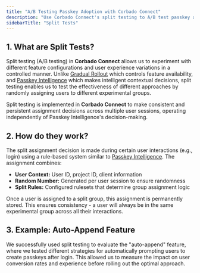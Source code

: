 ```yaml
---
title: "A/B Testing Passkey Adoption with Corbado Connect"
description: "Use Corbado Connect's split testing to A/B test passkey adoption strategies. Find out what works best for your users and optimize your rollout."
sidebarTitle: "Split Tests"
---
```



<Demo />

## 1. What are Split Tests?

Split testing (A/B testing) in **Corbado Connect** allows us to experiment with different feature configurations and user experience variations in a controlled manner. Unlike [Gradual Rollout](/corbado-connect/features/gradual-rollout) which controls feature availability, and [Passkey Intelligence](/corbado-connect/features/passkey-intelligence) which makes intelligent contextual decisions, split testing enables us to test the effectiveness of different approaches by randomly assigning users to different experimental groups.

Split testing is implemented in **Corbado Connect** to make consistent and persistent assignment decisions across multiple user sessions, operating independently of Passkey Intelligence's decision-making.

## 2. How do they work?

The split assignment decision is made during certain user interactions (e.g., login) using a rule-based system similar to [Passkey Intelligence](/corbado-connect/features/passkey-intelligence). The assignment combines:

- **User Context:** User ID, project ID, client information
- **Random Number:** Generated per user session to ensure randomness
- **Split Rules:** Configured rulesets that determine group assignment logic

Once a user is assigned to a split group, this assignment is permanently stored. This ensures consistency - a user will always be in the same experimental group across all their interactions.

## 3. Example: Auto-Append Feature

We successfully used split testing to evaluate the "auto-append" feature, where we tested different strategies for automatically prompting users to create passkeys after login. This allowed us to measure the impact on user conversion rates and experience before rolling out the optimal approach.